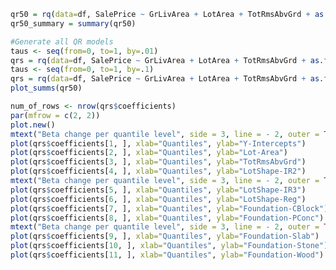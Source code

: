 ```r
qr50 = rq(data=df, SalePrice ~ GrLivArea + LotArea + TotRmsAbvGrd + as.factor(LotShape) + as.factor(Foundation), tau=0.5)
qr50_summary = summary(qr50)
```


```r
#Generate all QR models 
taus <- seq(from=0, to=1, by=.01)
qrs = rq(data=df, SalePrice ~ GrLivArea + LotArea + TotRmsAbvGrd + as.factor(LotShape) + as.factor(Foundation), tau=taus)
taus <- seq(from=0, to=1, by=.1)
qrs = rq(data=df, SalePrice ~ GrLivArea + LotArea + TotRmsAbvGrd + as.factor(LotShape) + as.factor(Foundation), tau=taus)
plot_summs(qr50)
```

```r
num_of_rows <- nrow(qrs$coefficients)
par(mfrow = c(2, 2))
plot.new()
mtext("Beta change per quantile level", side = 3, line = - 2, outer = TRUE)
plot(qrs$coefficients[1, ], xlab="Quantiles", ylab="Y-Intercepts")
plot(qrs$coefficients[2, ], xlab="Quantiles", ylab="Lot-Area")
plot(qrs$coefficients[3, ], xlab="Quantiles", ylab="TotRmsAbvGrd")
plot(qrs$coefficients[4, ], xlab="Quantiles", ylab="LotShape-IR2")
mtext("Beta change per quantile level", side = 3, line = - 2, outer = TRUE)
plot(qrs$coefficients[5, ], xlab="Quantiles", ylab="LotShape-IR3")
plot(qrs$coefficients[6, ], xlab="Quantiles", ylab="LotShape-Reg")
plot(qrs$coefficients[7, ], xlab="Quantiles", ylab="Foundation-CBlock")
plot(qrs$coefficients[8, ], xlab="Quantiles", ylab="Foundation-PConc")
mtext("Beta change per quantile level", side = 3, line = - 2, outer = TRUE)
plot(qrs$coefficients[9, ], xlab="Quantiles", ylab="Foundation-Slab")
plot(qrs$coefficients[10, ], xlab="Quantiles", ylab="Foundation-Stone")
plot(qrs$coefficients[11, ], xlab="Quantiles", ylab="Foundation-Wood")

```